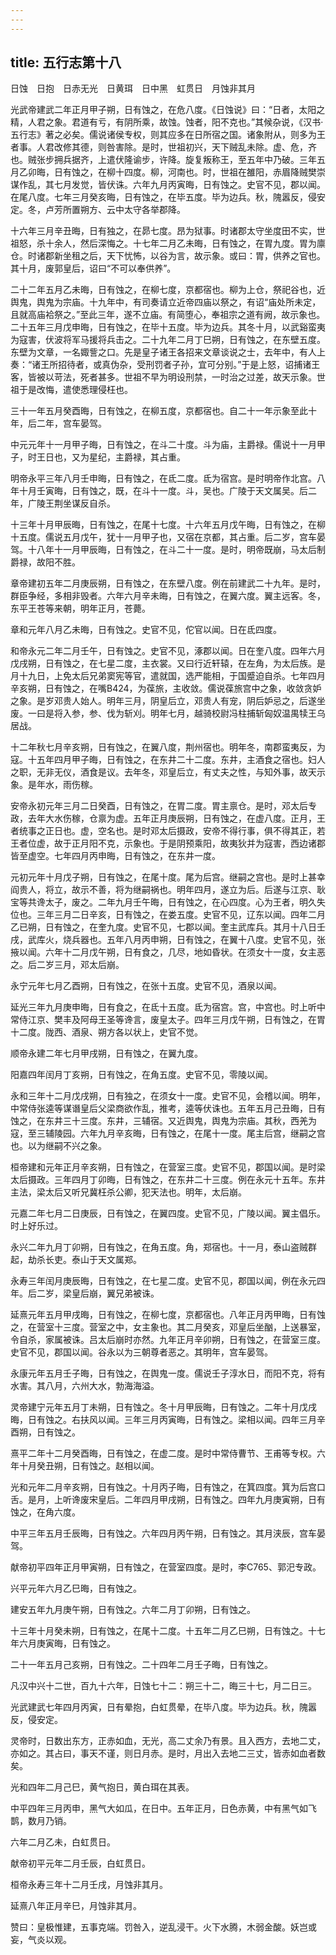 ```yaml
---
---
---
```

title: 五行志第十八
---

日蚀　日抱　日赤无光　日黄珥　日中黑　虹贯日　月蚀非其月

光武帝建武二年正月甲子朔，日有蚀之，在危八度。《日蚀说》曰：“日者，太阳之精，人君之象。君道有亏，有阴所乘，故蚀。蚀者，阳不克也。”其候杂说，《汉书·五行志》著之必矣。儒说诸侯专权，则其应多在日所宿之国。诸象附从，则多为王者事。人君改修其德，则咎害除。是时，世祖初兴，天下贼乱未除。虚、危，齐也。贼张步拥兵据齐，上遣伏隆谕步，许降。旋复叛称王，至五年中乃破。三年五月乙卯晦，日有蚀之，在柳十四度。柳，河南也。时，世祖在雒阳，赤眉降贼樊崇谋作乱，其七月发觉，皆伏诛。六年九月丙寅晦，日有蚀之。史官不见，郡以闻。在尾八度。七年三月癸亥晦，日有蚀之，在毕五度。毕为边兵。秋，隗嚣反，侵安定。冬，卢芳所置朔方、云中太守各举郡降。

十六年三月辛丑晦，日有独之，在昴七度。昂为狱事。时诸郡太守坐度田不实，世祖怒，杀十余人，然后深悔之。十七年二月乙未晦，日有蚀之，在胃九度。胃为廪仓。时诸郡新坐租之后，天下忧怖，以谷为言，故示象。或曰：胃，供养之官也。其十月，废郭皇后，诏曰“不可以奉供养”。

二十二年五月乙未晦，日有蚀之，在柳七度，京都宿也。柳为上仓，祭祀谷也，近舆鬼，舆鬼为宗庙。十九年中，有司奏请立近帝四庙以祭之，有诏“庙处所未定，且就高庙袷祭之。”至此三年，遂不立庙。有简堕心，奉祖宗之道有阙，故示象也。二十五年三月戊申晦，日有蚀之，在毕十五度。毕为边兵。其冬十月，以武谿蛮夷为寇害，伏波将军马援将兵击之。二十九年二月丁巳朔，日有蚀之，在东壁五度。东壁为文章，一名娵訾之口。先是皇子诸王各招来文章谈说之士，去年中，有人上奏：“诸王所招待者，或真伪杂，受刑罚者子孙，宜可分别。”于是上怒，诏捕诸王客，皆被以苛法，死者甚多。世祖不早为明设刑禁，一时治之过差，故天示象。世祖于是改悔，遣使悉理侵枉也。

三十一年五月癸酉晦，日有蚀之，在柳五度，京都宿也。自二十一年示象至此十年，后二年，宫车晏驾。

中元元年十一月甲子晦，日有蚀之，在斗二十度。斗为庙，主爵禄。儒说十一月甲子，时王日也，又为星纪，主爵禄，其占重。

明帝永平三年八月壬申晦，日有蚀之，在氐二度。氐为宿宫。是时明帝作北宫。八年十月壬寅晦，日有蚀之，既，在斗十一度。斗，吴也。广陵于天文属吴。后二年，广陵王荆坐谋反自杀。

十三年十月甲辰晦，日有蚀之，在尾十七度。十六年五月戊午晦，日有蚀之，在柳十五度。儒说五月戊午，犹十一月甲子也，又宿在京都，其占重。后二岁，宫车晏驾。十八年十一月甲辰晦，日有蚀之，在斗二十一度。是时，明帝既崩，马太后制爵禄，故阳不胜。

章帝建初五年二月庚辰朔，日有蚀之，在东壁八度。例在前建武二十九年。是时，群臣争经，多相非毁者。六年六月辛未晦，日有蚀之，在翼六度。翼主远客。冬，东平王苍等来朝，明年正月，苍薨。

章和元年八月乙未晦，日有蚀之。史官不见，佗官以闻。日在氐四度。

和帝永元二年二月壬午，日有蚀之。史官不见，涿郡以闻。日在奎八度。四年六月戊戌朔，日有蚀之，在七星二度，主衣裳。又曰行近轩辕，在左角，为太后族。是月十九日，上免太后兄弟窦宪等官，遣就国，选严能相，于国蹙迫自杀。七年四月辛亥朔，日有蚀之，在嘴B424，为葆旅，主收敛。儒说葆旅宫中之象，收敛贪妒之象。是岁邓贵人始人。明年三月，阴皇后立，邓贵人有宠，阴后妒忌之，后遂坐废。一曰是将入参，参、伐为斩刈。明年七月，越骑校尉冯柱捕斩匈奴温禺犊王乌居战。

十二年秋七月辛亥朔，日有蚀之，在翼八度，荆州宿也。明年冬，南郡蛮夷反，为寇。十五年四月甲子晦，日有蚀之，在东井二十二度。东井，主酒食之宿也。妇人之职，无非无仪，酒食是议。去年冬，邓皇后立，有丈夫之性，与知外事，故天示象。是年水，雨伤稼。

安帝永初元年三月二日癸酉，日有蚀之，在胃二度。胃主禀仓。是时，邓太后专政，去年大水伤稼，仓禀为虚。五年正月庚辰朔，日有蚀之，在虚八度。正月，王者统事之正日也。虚，空名也。是时邓太后摄政，安帝不得行事，俱不得其正，若王者位虚，故于正月阳不克，示象也。于是阴预乘阳，故夷狄并为寇害，西边诸郡皆至虚空。七年四月丙申晦，日有蚀之，在东井一度。

元初元年十月戊子朔，日有蚀之，在尾十度。尾为后宫。继嗣之宫也。是时上甚幸阎贵人，将立，故示不善，将为继嗣祸也。明年四月，遂立为后。后遂与江京、耿宝等共谗太子，废之。二年九月壬午晦，日有蚀之，在心四度。心为王者，明久失位也。三年三月二日辛亥，日有蚀之，在娄五度。史官不见，辽东以闻。四年二月乙已朔，日有蚀之，在奎九度。史官不见，七郡以闻。奎主武库兵。其月十八日壬戌，武库火，烧兵器也。五年八月丙申朔，日有蚀之，在翼十八度。史官不见，张掖以闻。六年十二月戊午朔，日有食之，几尽，地如昏状。在须女十一度，女主恶之。后二岁三月，邓太后崩。

永宁元年七月乙酉朔，日有蚀之，在张十五度。史官不见，酒泉以闻。

延光三年九月庚申晦，日有食之，在氐十五度。氐为宿宫。宫，中宫也。时上听中常侍江京、樊丰及阿母王圣等谗言，废皇太子。四年三月戊午朔，日有蚀之，在胃十二度。陇西、酒泉、朔方各以状上，史官不觉。

顺帝永建二年七月甲戌朔，日有蚀之，在翼九度。

阳嘉四年闰月丁亥朔，日有蚀之，在角五度。史官不见，零陵以闻。

永和三年十二月戊戌朔，日有独之，在须女十一度。史官不见，会稽以闻。明年，中常侍张逵等谋谮皇后父梁商欲作乱，推考，逵等伏诛也。五年五月己丑晦，日有蚀之，在东井三十三度。东井，三辅宿。又近舆鬼，舆鬼为宗庙。其秋，西羌为寇，至三辅陵园。六年九月辛亥晦，日有蚀之，在尾十一度。尾主后宫，继嗣之宫也。以为继嗣不兴之象。

桓帝建和元年正月辛亥朔，日有蚀之，在营室三度。史官不见，郡国以闻。是时梁太后摄政。三年四月丁卯晦，日有蚀之，在东井二十三度。例在永元十五年。东井主法，梁太后又听兄冀枉杀公卿，犯天法也。明年，太后崩。

元嘉二年七月二日庚辰，日有蚀之，在翼四度。史官不见，广陵以闻。翼主倡乐。时上好乐过。

永兴二年九月丁卯朔，日有蚀之，在角五度。角，郑宿也。十一月，泰山盗贼群起，劫杀长吏。泰山于天文属郑。

永寿三年闰月庚辰晦，日有蚀之，在七星二度。史官不见，郡国以闻，例在永元四年。后二岁，梁皇后崩，翼兄弟被诛。

延熹元年五月甲戌晦，日有蚀之，在柳七度，京都宿也。八年正月丙甲晦，日有蚀之，在营室十三度。营室之中，女主象也。其二月癸亥，邓皇后坐酗，上送暴室，令自杀，家属被诛。吕太后崩时亦然。九年正月辛卯朔，日有蚀之，在营室三度。史官不见，郡国以闻。谷永以为三朝尊者恶之。其明年，宫车晏驾。

永康元年五月壬子晦，日有蚀之，在舆鬼一度。儒说壬子淳水日，而阳不克，将有水害。其八月，六州大水，勃海海溢。

灵帝建宁元年五月丁未朔，日有蚀之。冬十月甲辰晦，日有蚀之。二年十月戊戌晦，日有蚀之。右扶风以闻。三年三月丙寅晦，日有蚀之。梁相以闻。四年三月辛酉朔，日有蚀之。

熹平二年十二月癸酉晦，日有蚀之，在虚二度。是时中常侍曹节、王甫等专权。六年十月癸丑朔，日有蚀之。赵相以闻。

光和元年二月辛亥朔，日有蚀之。十月丙子晦，日有蚀之，在箕四度。箕为后宫口舌。是月，上听谗废宋皇后。二年四月甲戌朔，日有蚀之。四年九月庚寅朔，日有蚀之，在角六度。

中平三年五月壬辰晦，日有蚀之。六年四月丙午朔，日有蚀之。其月浃辰，宫车晏驾。

献帝初平四年正月甲寅朔，日有蚀之，在营室四度。是时，李C765、郭汜专政。

兴平元年六月乙巳晦，日有蚀之。

建安五年九月庚午朔，日有蚀之。六年二月丁卯朔，日有蚀之。

十三年十月癸未朔，日有蚀之，在尾十二度。十五年二月乙巳朔，日有蚀之。十七年六月庚寅晦，日有蚀之。

二十一年五月己亥朔，日有蚀之。二十四年二月壬子晦，日有蚀之。

凡汉中兴十二世，百九十六年，日蚀七十二：朔三十二，晦三十七，月二日三。

光武建武七年四月丙寅，日有晕抱，白虹贯晕，在毕八度。毕为边兵。秋，隗嚣反，侵安定。

灵帝时，日数出东方，正赤如血，无光，高二丈余乃有景。且入西方，去地二丈，亦如之。其占曰，事天不谨，则日月赤。是时，月出入去地二三丈，皆赤如血者数矣。

光和四年二月己巳，黄气抱日，黄白珥在其表。

中平四年三月丙申，黑气大如瓜，在日中。五年正月，日色赤黄，中有黑气如飞鹊，数月乃销。

六年二月乙未，白虹贯日。

献帝初平元年二月壬辰，白虹贯日。

桓帝永寿三年十二月壬戌，月蚀非其月。

延熹八年正月辛巳，月蚀非其月。

赞曰：皇极惟建，五事克端。罚咎入，逆乱浸干。火下水腾，木弱金酸。妖岂或妄，气炎以观。

